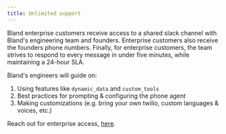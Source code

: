 ```yaml
---
title: Unlimited support
---
```


Bland enterprise customers receive access to a shared slack channel with Bland's engineering team and founders. Enterprise customers also receive the founders phone numbers. Finally, for enterprise customers, the team strives to respond to every message in under five minutes, while maintaining a 24-hour SLA.

Bland's engineers will guide on:

1. Using features like `dynamic_data` and `custom_tools`
2. Best practices for prompting & configuring the phone agent
3. Making customizations (e.g. bring your own twilio, custom languages & voices, etc.)

Reach out for enterprise access, <a href="https://forms.default.com/361589">here</a>.

